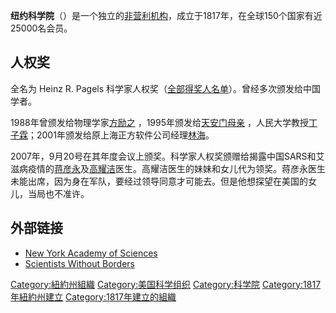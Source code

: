 '''纽约科学院'''（'''{{lang|en|New York Academy of Sciences}}'''）是一个独立的[[非营利机构|非营利机构]]，成立于1817年，在全球150个国家有近25000名会员。

== 人权奖 ==
全名为 Heinz R. Pagels 科学家人权奖（[http://www.nyas.org/programs/award.asp 全部得奖人名单]）。曾经多次颁发给中国学者。

1988年曾颁发给物理学家[[方励之|方励之]] ，1995年颁发给[[天安门母亲|天安门母亲]] ，人民大学教授[[丁子霖|丁子霖]]；2001年颁发给原上海正方软件公司经理[[林海_(软件工程师)|林海]]。

2007年，9月20号在其年度会议上颁奖。科学家人权奖颁赠给揭露中国SARS和艾滋病疫情的[[蒋彦永|蒋彦永]]及[[高耀洁|高耀洁]]医生。高耀洁医生的妹妹和女儿代为领奖。蒋彦永医生未能出席，因为身在军队，要经过领导同意才可能去。但是他想探望在美国的女儿，当局也不准许。

== 外部链接 ==
* [http://www.nyas.org/ New York Academy of Sciences]
* [https://web.archive.org/web/20070927222355/http://www.nyas.org/borders/ Scientists Without Borders]

{{Authority control}}
[[Category:紐約州組織|Category:紐約州組織]]
[[Category:美国科学组织|Category:美国科学组织]]
[[Category:科学院|Category:科学院]]
[[Category:1817年紐約州建立|Category:1817年紐約州建立]]
[[Category:1817年建立的組織|Category:1817年建立的組織]]